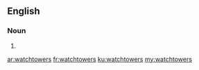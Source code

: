 ==English==

===Noun===
{{head|en}}

# {{plural of|watchtower}}

[[ar:watchtowers]]
[[fr:watchtowers]]
[[ku:watchtowers]]
[[my:watchtowers]]